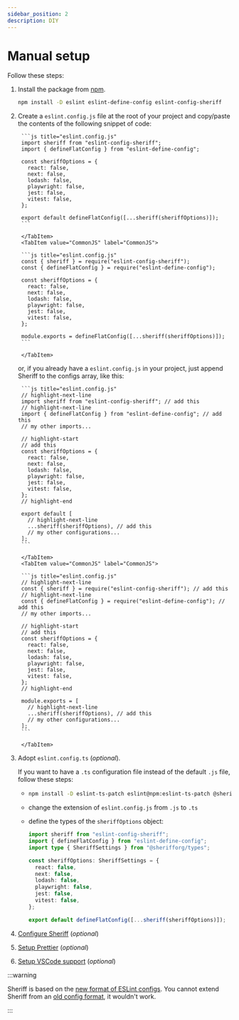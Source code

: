 ```yaml
---
sidebar_position: 2
description: DIY
---
```



# Manual setup

Follow these steps:

1. Install the package from [npm](https://www.npmjs.com/package/eslint-config-sheriff).

   ```bash npm2yarn
   npm install -D eslint eslint-define-config eslint-config-sheriff
   ```

1. Create a `eslint.config.js` file at the root of your project and copy/paste the contents of the following snippet of code:

      <Tabs groupId="esmorcjs">
        <TabItem value="ESM" label="ESM">

        ```js title="eslint.config.js"
        import sheriff from "eslint-config-sheriff";
        import { defineFlatConfig } from "eslint-define-config";

        const sheriffOptions = {
          react: false,
          next: false,
          lodash: false,
          playwright: false,
          jest: false,
          vitest: false,
        };

        export default defineFlatConfig([...sheriff(sheriffOptions)]);
        ```

        </TabItem>
        <TabItem value="CommonJS" label="CommonJS">

        ```js title="eslint.config.js"
        const { sheriff } = require("eslint-config-sheriff");
        const { defineFlatConfig } = require("eslint-define-config");

        const sheriffOptions = {
          react: false,
          next: false,
          lodash: false,
          playwright: false,
          jest: false,
          vitest: false,
        };

        module.exports = defineFlatConfig([...sheriff(sheriffOptions)]);
        ```

        </TabItem>

      </Tabs>

      or, if you already have a `eslint.config.js` in your project, just append Sheriff to the configs array, like this:

      <Tabs groupId="esmorcjs">
        <TabItem value="ESM" label="ESM">

        ```js title="eslint.config.js"
        // highlight-next-line
        import sheriff from "eslint-config-sheriff"; // add this
        // highlight-next-line
        import { defineFlatConfig } from "eslint-define-config"; // add this
        // my other imports...

        // highlight-start
        // add this
        const sheriffOptions = {
          react: false,
          next: false,
          lodash: false,
          playwright: false,
          jest: false,
          vitest: false,
        };
        // highlight-end

        export default [
          // highlight-next-line
          ...sheriff(sheriffOptions), // add this
          // my other configurations...
        ];
        ```

        </TabItem>
        <TabItem value="CommonJS" label="CommonJS">

        ```js title="eslint.config.js"
        // highlight-next-line
        const { sheriff } = require("eslint-config-sheriff"); // add this
        // highlight-next-line
        const { defineFlatConfig } = require("eslint-define-config"); // add this
        // my other imports...

        // highlight-start
        // add this
        const sheriffOptions = {
          react: false,
          next: false,
          lodash: false,
          playwright: false,
          jest: false,
          vitest: false,
        };
        // highlight-end

        module.exports = [
          // highlight-next-line
          ...sheriff(sheriffOptions), // add this
          // my other configurations...
        ];
        ```

        </TabItem>

      </Tabs>

1.  Adopt `eslint.config.ts` (_optional_). 
    
    If you want to have a `.ts` configuration file instead of the default `.js` file, follow these steps:
    
      -
        ```bash npm2yarn
        npm install -D eslint-ts-patch eslint@npm:eslint-ts-patch @sherifforg/types
        ```
      - change the extension of `eslint.config.js` from `.js` to `.ts`
      - define the types of the `sheriffOptions` object:

        ```ts title="eslint.config.ts"
        import sheriff from "eslint-config-sheriff";
        import { defineFlatConfig } from "eslint-define-config";
        import type { SheriffSettings } from "@sherifforg/types";

        const sheriffOptions: SheriffSettings = {
          react: false,
          next: false,
          lodash: false,
          playwright: false,
          jest: false,
          vitest: false,
        };

        export default defineFlatConfig([...sheriff(sheriffOptions)]);
        ```

1.  [Configure Sheriff](../configuration.mdx) (_optional_)
1.  [Setup Prettier](../prettier-support.md#setup) (_optional_)
1.  [Setup VSCode support](../vscode-support.md) (_optional_)

:::warning

Sheriff is based on the [new format of ESLint configs](https://eslint.org/docs/latest/user-guide/configuring/configuration-files-new). You cannot extend Sheriff from an [old config format](https://eslint.org/docs/latest/user-guide/configuring/configuration-files), it wouldn't work.

:::
